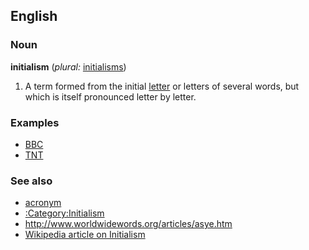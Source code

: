 ==English==

===Noun===
'''initialism'''  (''plural:'' [[initialisms]])
# A term formed from the initial [[letter]] or letters of several words, but which is itself pronounced letter by letter.

===Examples===
* [[BBC]]
* [[TNT]]

===See also===
* [[acronym]]
* [[:Category:Initialism]]
* http://www.worldwidewords.org/articles/asye.htm
* [[w:Initialism|Wikipedia article on Initialism]]